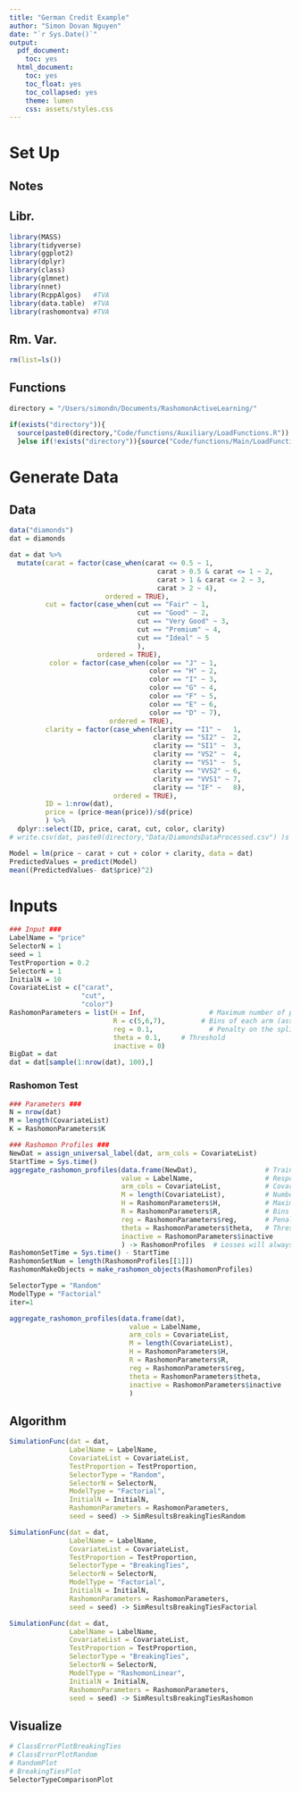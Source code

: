 ```yaml
---
title: "German Credit Example"
author: "Simon Dovan Nguyen"
date: "`r Sys.Date()`"
output:
  pdf_document:
    toc: yes
  html_document:
    toc: yes
    toc_float: yes
    toc_collapsed: yes
    theme: lumen
    css: assets/styles.css
---
```


# Set Up

## Notes

## Libr.

```r
library(MASS) 
library(tidyverse)
library(ggplot2) 
library(dplyr)
library(class)
library(glmnet)
library(nnet)
library(RcppAlgos)   #TVA
library(data.table)  #TVA
library(rashomontva) #TVA
```

## Rm. Var.

```r
rm(list=ls())
```

## Functions

```r
directory = "/Users/simondn/Documents/RashomonActiveLearning/"

if(exists("directory")){
  source(paste0(directory,"Code/functions/Auxiliary/LoadFunctions.R"))
  }else if(!exists("directory")){source("Code/functions/Main/LoadFunctions.R")}

```

# Generate Data

## Data
```r
data("diamonds")
dat = diamonds

dat = dat %>%
  mutate(carat = factor(case_when(carat <= 0.5 ~ 1,
                                     carat > 0.5 & carat <= 1 ~ 2,
                                     carat > 1 & carat <= 2 ~ 3,
                                     carat > 2 ~ 4),
                        ordered = TRUE),
         cut = factor(case_when(cut == "Fair" ~ 1,
                                cut == "Good" ~ 2,
                                cut == "Very Good" ~ 3,
                                cut == "Premium" ~ 4,
                                cut == "Ideal" ~ 5
                                ),
                      ordered = TRUE),
          color = factor(case_when(color == "J" ~ 1,
                                   color == "H" ~ 2,
                                   color == "I" ~ 3,
                                   color == "G" ~ 4,
                                   color == "F" ~ 5,
                                   color == "E" ~ 6,
                                   color == "D" ~ 7),
                         ordered = TRUE),
         clarity = factor(case_when(clarity == "I1" ~   1,
                                    clarity == "SI2" ~  2,
                                    clarity == "SI1" ~  3,
                                    clarity == "VS2" ~  4,
                                    clarity == "VS1" ~  5,
                                    clarity == "VVS2" ~ 6,
                                    clarity == "VVS1" ~ 7,
                                    clarity == "IF" ~   8),
                          ordered = TRUE),
         ID = 1:nrow(dat),
         price = (price-mean(price))/sd(price)
         ) %>%
  dplyr::select(ID, price, carat, cut, color, clarity)
# write.csv(dat, paste0(directory,"Data/DiamondsDataProcessed.csv") )s
```

```r
Model = lm(price ~ carat + cut + color + clarity, data = dat)
PredictedValues = predict(Model)
mean((PredictedValues- dat$price)^2)
```



# Inputs
```r
### Input ###
LabelName = "price"
SelectorN = 1
seed = 1
TestProportion = 0.2
SelectorN = 1
InitialN = 10
CovariateList = c("carat",
                  "cut",
                  "color")
RashomonParameters = list(H = Inf,                # Maximum number of pools/splits
                          R = c(5,6,7),         # Bins of each arm (assume 0 exists)
                          reg = 0.1,              # Penalty on the splits
                          theta = 0.1,     # Threshold
                          inactive = 0)
BigDat = dat
dat = dat[sample(1:nrow(dat), 100),]
```




### Rashomon Test
```r
### Parameters ###
N = nrow(dat)
M = length(CovariateList)
K = RashomonParameters$K

### Rashomon Profiles ###
NewDat = assign_universal_label(dat, arm_cols = CovariateList)
StartTime = Sys.time()
aggregate_rashomon_profiles(data.frame(NewDat),                 # TrainingSetTrainingData
                            value = LabelName,                  # Response names
                            arm_cols = CovariateList,           # Covariate names
                            M = length(CovariateList),          # Number of covariates
                            H = RashomonParameters$H,           # Maximum number of pools/splits
                            R = RashomonParameters$R,           # Bins of each arm (assume 0 exists)
                            reg = RashomonParameters$reg,       # Penalty on the splits
                            theta = RashomonParameters$theta,   # Threshold
                            inactive = RashomonParameters$inactive
                            ) -> RashomonProfiles  # Losses will always be the last one - (active arms)
RashomonSetTime = Sys.time() - StartTime
RashomonSetNum = length(RashomonProfiles[[1]])
RashomonMakeObjects = make_rashomon_objects(RashomonProfiles)
```



```r
SelectorType = "Random"
ModelType = "Factorial"
iter=1
```

```r
aggregate_rashomon_profiles(data.frame(dat),                                  # TrainingSetTrainingData
                              value = LabelName,                       # Response names
                              arm_cols = CovariateList,                # Covariate names
                              M = length(CovariateList),               # Number of covariates
                              H = RashomonParameters$H,                # Maximum number of pools/splits
                              R = RashomonParameters$R,                # Bins of each arm (assume 0 exists)
                              reg = RashomonParameters$reg,            # Penalty on the splits
                              theta = RashomonParameters$theta,        # Threshold; determine relative to best model
                              inactive = RashomonParameters$inactive
                              )
```


## Algorithm
```r
SimulationFunc(dat = dat,
               LabelName = LabelName,
               CovariateList = CovariateList,
               TestProportion = TestProportion,
               SelectorType = "Random",
               SelectorN = SelectorN,
               ModelType = "Factorial",
               InitialN = InitialN,
               RashomonParameters = RashomonParameters,
               seed = seed) -> SimResultsBreakingTiesRandom
```

```r
SimulationFunc(dat = dat,
               LabelName = LabelName,
               CovariateList = CovariateList,
               TestProportion = TestProportion,
               SelectorType = "BreakingTies",
               SelectorN = SelectorN,
               ModelType = "Factorial",
               InitialN = InitialN,
               RashomonParameters = RashomonParameters,
               seed = seed) -> SimResultsBreakingTiesFactorial
```

```r
SimulationFunc(dat = dat,
               LabelName = LabelName,
               CovariateList = CovariateList,
               TestProportion = TestProportion,
               SelectorType = "BreakingTies",
               SelectorN = SelectorN,
               ModelType = "RashomonLinear",
               InitialN = InitialN,
               RashomonParameters = RashomonParameters,
               seed = seed) -> SimResultsBreakingTiesRashomon

```

## Visualize



```r
# ClassErrorPlotBreakingTies
# ClassErrorPlotRandom
# RandomPlot
# BreakingTiesPlot
SelectorTypeComparisonPlot
```

